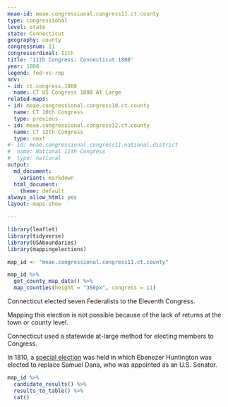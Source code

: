 ```yaml
---
meae-id: meae.congressional.congress11.ct.county
type: congressional
level: state
state: Connecticut
geography: county
congressnum: 11
congressordinal: 11th
title: '11th Congress: Connecticut 1808'
year: 1808
legend: fed-vs-rep
nnv:
- id: ct.congress.1808
  name: CT US Congress 1808 At Large
related-maps:
- id: meae.congressional.congress10.ct.county
  name: CT 10th Congress
  type: previous
- id: meae.congressional.congress12.ct.county
  name: CT 12th Congress
  type: next
#- id: meae.congressional.congress11.national.district
#  name: National 11th Congress
#  type: national
output:
  md_document:
    variant: markdown
  html_document:
    theme: default
always_allow_html: yes
layout: maps-show

---
```


```r
library(leaflet)
library(tidyverse)
library(USAboundaries)
library(mappingelections)

map_id <- "meae.congressional.congress11.ct.county"
```

<div class="map">

```r
map_id %>%
  get_county_map_data() %>%
  map_counties(height = "350px", congress = 11)
```

</div>
Connecticut elected seven Federalists to the Eleventh Congress.

Mapping this election is not possible because of the lack of returns at the town or county level.

Connecticut used a statewide at-large method for electing members to Congress.

In 1810, a [special election](https://elections.lib.tufts.edu/catalog/tufts:ct.special.congress.1810) was held in which Ebenezer Huntington was elected to replace Samuel Dana, who was appointed as an U.S. Senator.

<div class="results-table">

```r
map_id %>%
  candidate_results() %>%
  results_to_table() %>%
  cat()
```

</div>
